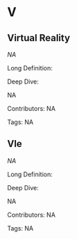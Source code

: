 #  V 
 
## Virtual Reality

<dfn>NA</dfn>

Long Definition: 













Deep Dive:

NA

Contributors: NA

Tags: NA
 
## Vle

<dfn>NA</dfn>

Long Definition: 













Deep Dive:

NA

Contributors: NA

Tags: NA
